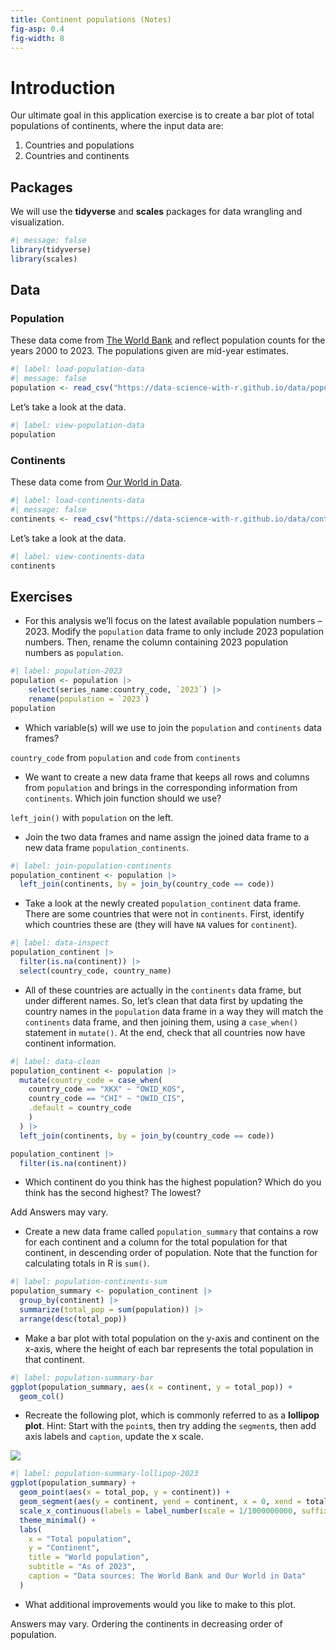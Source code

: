 ```yaml
---
title: Continent populations (Notes)
fig-asp: 0.4
fig-width: 8
---
```


# Introduction

Our ultimate goal in this application exercise is to create a bar plot of total populations of continents, where the input data are:

1.  Countries and populations
2.  Countries and continents

## Packages

We will use the **tidyverse** and **scales** packages for data wrangling and visualization.

```r
#| message: false
library(tidyverse)
library(scales)
```

## Data

### Population

These data come from [The World Bank](https://databank.worldbank.org/reports.aspx?source=2&series=SP.POP.TOTL&country=#) and reflect population counts for the years 2000 to 2023.
The populations given are mid-year estimates.

```r
#| label: load-population-data
#| message: false
population <- read_csv("https://data-science-with-r.github.io/data/population.csv")
```

Let's take a look at the data.

```r
#| label: view-population-data
population
```

### Continents

These data come from [Our World in Data](https://ourworldindata.org/grapher/continents-according-to-our-world-in-data).

```r
#| label: load-continents-data
#| message: false
continents <- read_csv("https://data-science-with-r.github.io/data/continents.csv")
```

Let's take a look at the data.

```r
#| label: view-continents-data
continents
```

## Exercises

-   For this analysis we'll focus on the latest available population numbers -- 2023. Modify the `population` data frame to only include 2023 population numbers. Then, rename the column containing 2023 population numbers as `population`.

```r
#| label: population-2023
population <- population |>
    select(series_name:country_code, `2023`) |>
    rename(population = `2023`)
population
```

-   Which variable(s) will we use to join the `population` and `continents` data frames?

`country_code` from `population` and `code` from `continents`

-   We want to create a new data frame that keeps all rows and columns from `population` and brings in the corresponding information from `continents`. Which join function should we use?

`left_join()` with `population` on the left.

-   Join the two data frames and name assign the joined data frame to a new data frame `population_continents`.

```r
#| label: join-population-continents
population_continent <- population |>
  left_join(continents, by = join_by(country_code == code))
```

-   Take a look at the newly created `population_continent` data frame. There are some countries that were not in `continents`. First, identify which countries these are (they will have `NA` values for `continent`).

```r
#| label: data-inspect
population_continent |>
  filter(is.na(continent)) |>
  select(country_code, country_name)
```

-   All of these countries are actually in the `continents` data frame, but under different names. So, let's clean that data first by updating the country names in the `population` data frame in a way they will match the `continents` data frame, and then joining them, using a `case_when()` statement in `mutate()`. At the end, check that all countries now have continent information.

```r
#| label: data-clean
population_continent <- population |>
  mutate(country_code = case_when(
    country_code == "XKX" ~ "OWID_KOS",
    country_code == "CHI" ~ "OWID_CIS",
    .default = country_code
    )
  ) |>
  left_join(continents, by = join_by(country_code == code))

population_continent |>
  filter(is.na(continent))
```

-   Which continent do you think has the highest population? Which do you think has the second highest? The lowest?

Add Answers may vary.

-   Create a new data frame called `population_summary` that contains a row for each continent and a column for the total population for that continent, in descending order of population. Note that the function for calculating totals in R is `sum()`.

```r
#| label: population-continents-sum
population_summary <- population_continent |>
  group_by(continent) |>
  summarize(total_pop = sum(population)) |>
  arrange(desc(total_pop))
```

-   Make a bar plot with total population on the y-axis and continent on the x-axis, where the height of each bar represents the total population in that continent.

```r
#| label: population-summary-bar
ggplot(population_summary, aes(x = continent, y = total_pop)) +
  geom_col()
```

-   Recreate the following plot, which is commonly referred to as a **lollipop plot**. Hint: Start with the `point`s, then try adding the `segment`s, then add axis labels and `caption`, update the x scale.

![](https://data-science-with-r.github.io/images/population-summary-lollipop-2023.png)

```r
#| label: population-summary-lollipop-2023
ggplot(population_summary) +
  geom_point(aes(x = total_pop, y = continent)) +
  geom_segment(aes(y = continent, yend = continent, x = 0, xend = total_pop)) +
  scale_x_continuous(labels = label_number(scale = 1/1000000000, suffix = " bil")) +
  theme_minimal() +
  labs(
    x = "Total population",
    y = "Continent",
    title = "World population",
    subtitle = "As of 2023",
    caption = "Data sources: The World Bank and Our World in Data"
  )
```

-   What additional improvements would you like to make to this plot.

Answers may vary.
Ordering the continents in decreasing order of population.
